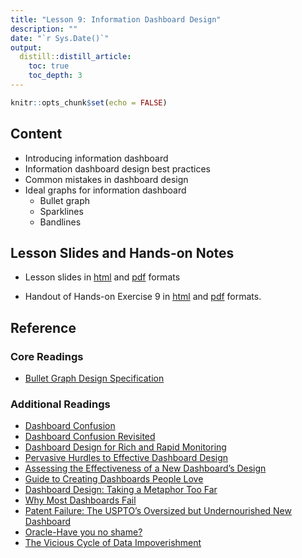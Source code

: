 ```yaml
---
title: "Lesson 9: Information Dashboard Design"
description: ""
date: "`r Sys.Date()`"
output:
  distill::distill_article:
    toc: true
    toc_depth: 3
---
```


```r
knitr::opts_chunk$set(echo = FALSE)
```

## Content

+ Introducing information dashboard
+ Information dashboard design best practices
+ Common mistakes in dashboard design
+ Ideal graphs for information dashboard
    + Bullet graph
    + Sparklines
    + Bandlines

## Lesson Slides and Hands-on Notes 

- Lesson slides in [html](../lesson/Lesson10/Lesson10.html) and [pdf](../lesson/Lesson10/Lesson10.pdf) formats

- Handout of Hands-on Exercise 9 in [html](../Hands-on_Ex/Hands-on_Ex09/Hands-on_Ex09.html) and [pdf](../Hands-on_Ex/Hands-on_Ex09/Hands-on_Ex09.pdf) formats.


## Reference

### Core Readings

+ [Bullet Graph Design Specification](http://www.perceptualedge.com/articles/misc/Bullet_Graph_Design_Spec.pdf)

### Additional Readings

+ [Dashboard Confusion](http://www.perceptualedge.com/articles/ie/dashboard_confusion.pdf)
+ [Dashboard Confusion Revisited](http://www.perceptualedge.com/articles/visual_business_intelligen ce/dboard_confusion_revisited.pdf)
+ [Dashboard Design for Rich and Rapid Monitoring](http://www.perceptualedge.com/articles/visual_business_intelligence/dd_for_rapid_monitoring.pdf)
+ [Pervasive Hurdles to Effective Dashboard Design](http://www.perceptualedge.com/articles/visual_business_intelligence/pervasive_hurdles_to_dd.pdf)
+ [Assessing the Effectiveness of a New Dashboard’s Design](http://www.perceptualedge.com/blog/?p=672)
+ [Guide to Creating Dashboards People Love](https://static1.squarespace.com/static/52f42657e4b0b3416ff6b831/t/55b9117ae4b060a0d84fef15/1438191994754/Dashboards_People_Love_To_Use_Whitepaper_v2.pdf)
+ [Dashboard Design: Taking a Metaphor Too Far](http://www.perceptualedge.com/articles/dmreview/dashboard_design.pdf)
+ [Why Most Dashboards Fail](http://www.perceptualedge.com/articles/misc/WhyMostDashboardsFail.pdf) 
+ [Patent Failure: The USPTO’s Oversized but Undernourished New Dashboard](http://www.perceptualedge.com/blog/?p=832)
+ [Oracle-Have you no shame?](http://www.perceptualedge.com/blog/?p=784)
+ [The Vicious Cycle of Data Impoverishment](http://www.perceptualedge.com/blog/?p=756)





